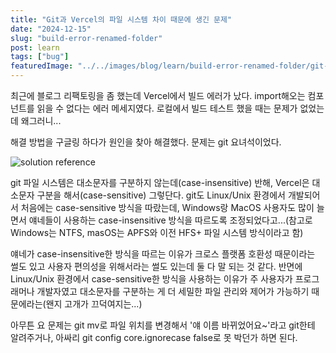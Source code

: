 ```yaml
---
title: "Git과 Vercel의 파일 시스템 차이 때문에 생긴 문제"
date: "2024-12-15"
slug: "build-error-renamed-folder"
post: learn
tags: ["bug"]
featuredImage: "../../images/blog/learn/build-error-renamed-folder/git-logo.png"
---
```


최근에 블로그 리팩토링을 좀 했는데 Vercel에서 빌드 에러가 났다.
import해오는 컴포넌트를 읽을 수 없다는 에러 메세지였다.
로컬에서 빌드 테스트 했을 때는 문제가 없었는데 왜그러니...

해결 방법을 구글링 하다가 원인을 찾아 해결했다.
문제는 git 요녀석이었다.

![solution reference](../../images/blog/learn/build-error-renamed-folder/reference.png)

git 파일 시스템은 대소문자를 구분하지 않는데(case-insensitive) 반해, Vercel은 대소문자 구분을 해서(case-sensitive) 그렇단다.
git도 Linux/Unix 환경에서 개발되어서 처음에는 case-sensitive 방식을 따랐는데, Windows랑 MacOS 사용자도 많이 늘면서 얘네들이 사용하는 case-insensitive 방식을 따르도록 조정되었다고...(참고로 Windows는 NTFS, masOS는 APFS와 이전 HFS+ 파일 시스템 방식이라고 함)

얘네가 case-insensitive한 방식을 따르는 이유가 크로스 플랫폼 호환성 때문이라는 썰도 있고 사용자 편의성을 위해서라는 썰도 있는데 둘 다 말 되는 것 같다.
반면에 Linux/Unix 환경에서 case-sensitive한 방식을 사용하는 이유가 주 사용자가 프로그래머나 개발자였고 대소문자를 구분하는 게 더 세밀한 파일 관리와 제어가 가능하기 때문에라는(왠지 고개가 끄덕여지는...)

아무튼 요 문제는 git mv로 파일 위치를 변경해서 '얘 이름 바뀌었어요~'라고 git한테 알려주거나, 아싸리 git config core.ignorecase false로 못 박던가 하면 된다.
